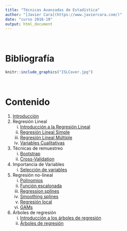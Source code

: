 ```yaml
---
title: "Técnicas Avanzadas de Estadística"
author: "[Javier Cara](https://www.javiercara.com/)"
date: "curso 2018-19"
output: html_document
---
```


<br>

# Bibliografía

```r
knitr::include_graphics("ISLCover.jpg")
```

<br>

# Contenido

1. [Introducción](01_Introduccion.html)
2. Regresión Lineal
    i. [Introducción a la Regresión Lineal](02_Regresion_Lineal_Intro.html)
    ii. [Regresión Lineal Simple](02_Regresion_Lineal_Simple.html)
    iii. [Regresión Lineal Múltiple](02_Regresion_Lineal_Multiple.html)
    iv. [Variables Cualitativas](02_Variables_Cualitativas.html)
3. Técnicas de remuestreo
    i. [Bootstrap](03_Bootstrap.html)
    ii. [Cross-Validation](03_Cross_Validation.html)
4. Importancia de Variables
    i. [Selección de variables](04_Seleccion_Variables.html)
5. Regresión no-lineal
    i. [Polinomios](05_Regresion_noLineal_polinomios.html)
    ii. [Función escalonada](05_Regresion_noLineal_escalon.html)
    iii. [Regression splines](05_Regresion_noLineal_regressionSplines.html)
    iv. [Smoothing splines](05_Regresion_noLineal_smoothingSplines.html)
    v. [Regresión local](05_Regresion_noLineal_regresionLocal.html)
    vi. [GAMs](05_Regresion_noLineal_GAMs.html)
6. Árboles de regresión
    i. [Introducción a los árboles de regresión](06_tree_intro.html)
    ii. [Árboles de regresión](06_tree_regresión.html)